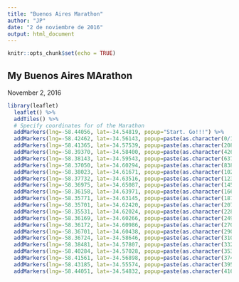 ---
title: "Buenos Aires Marathon"
author: "JP"
date: "2 de noviembre de 2016"
output: html_document
---

```{r setup, include=FALSE, echo =FALSE}
knitr::opts_chunk$set(echo = TRUE)
```

## My Buenos Aires MArathon

November 2, 2016

```{r, echo = FALSE}
library(leaflet)
  leaflet() %>%
  addTiles() %>%  
  # Specify coordinates for of the Marathon
  addMarkers(lng=-58.44056, lat=-34.54819, popup="Start. Go!!!") %>%  
  addMarkers(lng=-58.42462, lat=-34.56143, popup=paste(as.character(0/1000),"Km.",sep = " ")) %>%  
  addMarkers(lng=-58.41365, lat=-34.57539, popup=paste(as.character(2089/1000),"Km.",sep = " ")) %>%  
  addMarkers(lng=-58.39370, lat=-34.58400, popup=paste(as.character(4268/1000),"Km.",sep = " ")) %>%  
  addMarkers(lng=-58.38143, lat=-34.59543, popup=paste(as.character(6373/1000),"Km.",sep = " ")) %>%  
  addMarkers(lng=-58.37050, lat=-34.60294, popup=paste(as.character(8387/1000),"Km.",sep = " ")) %>%  
  addMarkers(lng=-58.38023, lat=-34.61671, popup=paste(as.character(10256/1000),"Km.",sep = " ")) %>%  
  addMarkers(lng=-58.37732, lat=-34.63516, popup=paste(as.character(12390/1000),"Km.", "So far, so good!",sep = " ")) %>%
  addMarkers(lng=-58.36975, lat=-34.65087, popup=paste(as.character(14529/1000),"Km.",sep = " ")) %>%  
  addMarkers(lng=-58.36158, lat=-34.63971, popup=paste(as.character(16645/1000),"Km.",sep = " ")) %>%  
  addMarkers(lng=-58.35771, lat=-34.63145, popup=paste(as.character(18753/1000),"Km.",sep = " ")) %>%  
  addMarkers(lng=-58.35701, lat=-34.62420, popup=paste(as.character(20764/1000),"Km.",sep = " ")) %>%  
  addMarkers(lng=-58.35531, lat=-34.62024, popup=paste(as.character(22823/1000),"Km.",sep = " ")) %>%  
  addMarkers(lng=-58.36169, lat=-34.60266, popup=paste(as.character(24924/1000),"Km.",sep = " ")) %>%  
  addMarkers(lng=-58.36172, lat=-34.60986, popup=paste(as.character(27054/1000),"Km.", "Excellent pace!!!",sep = " ")) %>%  
  addMarkers(lng=-58.36701, lat=-34.60438, popup=paste(as.character(29085/1000),"Km.",sep = " ")) %>%
  addMarkers(lng=-58.36724, lat=-34.58646, popup=paste(as.character(31099/1000),"Km.",sep = " ")) %>%  
  addMarkers(lng=-58.38481, lat=-34.57807, popup=paste(as.character(33236/1000),"Km.",sep = " ")) %>%  
  addMarkers(lng=-58.40284, lat=-34.57028, popup=paste(as.character(35311/1000),"Km.",sep = " ")) %>%  
  addMarkers(lng=-58.41561, lat=-34.56898, popup=paste(as.character(37410/1000),"Km.", "Ok... I'm going to die!!",sep = " ")) %>%  
  addMarkers(lng=-58.43185, lat=-34.55574, popup=paste(as.character(39526/1000),"Km.",sep = " ")) %>%  
  addMarkers(lng=-58.44051, lat=-34.54832, popup=paste(as.character(41656/1000),"Km.", "I love running!!",sep = " "))

```


